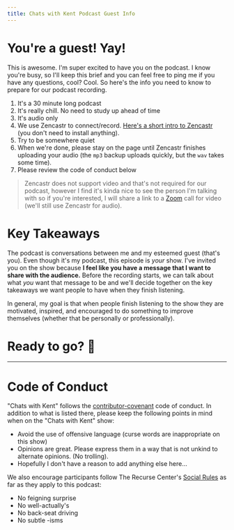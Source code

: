 ```yaml
---
title: Chats with Kent Podcast Guest Info
---
```



# You're a guest! Yay!

This is awesome. I'm super excited to have you on the podcast. I know you're
busy, so I'll keep this brief and you can feel free to ping me if you have any
questions, cool? Cool. So here's the info you need to know to prepare for our
podcast recording.

1. It's a 30 minute long podcast
2. It's really chill. No need to study up ahead of time
3. It's audio only
4. We use Zencastr to connect/record.
   [Here's a short intro to Zencastr](https://youtu.be/VcCJkiDeh0g) (you don't
   need to install anything).
5. Try to be somewhere quiet
6. When we're done, please stay on the page until Zencastr finishes uploading
   your audio (the `mp3` backup uploads quickly, but the `wav` takes some time).
7. Please review the code of conduct below

> Zencastr does not support video and that's not required for our podcast,
> however I find it's kinda nice to see the person I'm talking with so if you're
> interested, I will share a link to a [Zoom](https://zoom.us) call for video
> (we'll still use Zencastr for audio).

# Key Takeaways

The podcast is conversations between me and my esteemed guest (that's you). Even
though it's my podcast, this episode is _your_ show. I've invited you on the
show because **I feel like you have a message that I want to share with the
audience.** Before the recording starts, we can talk about what _you_ want that
message to be and we'll decide together on the key takeaways we want people to
have when they finish listening.

In general, my goal is that when people finish listening to the show they are
motivated, inspired, and encouraged to do something to improve themselves
(whether that be personally or professionally).

# Ready to go? 🚀

<ZencastrLink />

<hr />

# Code of Conduct

"Chats with Kent" follows the
[contributor-covenant](http://contributor-covenant.org/version/1/3/0/code_of_conduct.md)
code of conduct. In addition to what is listed there, please keep the following
points in mind when on the "Chats with Kent" show:

- Avoid the use of offensive language (curse words are inappropriate on this
  show)
- Opinions are great. Please express them in a way that is not unkind to
  alternate opinions. (No trolling).
- Hopefully I don't have a reason to add anything else here...

We also encourage participants follow The Recurse Center's
[Social Rules](https://www.recurse.com/manual#sub-sec-social-rules) as far as
they apply to this podcast:

- No feigning surprise
- No well-actually's
- No back-seat driving
- No subtle -isms
